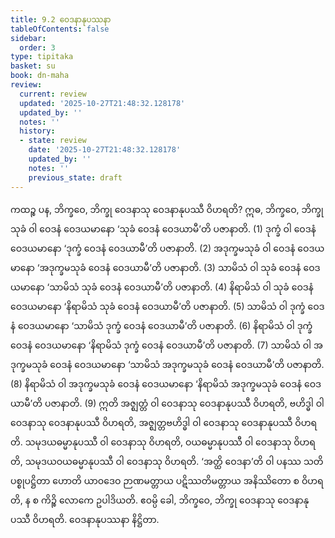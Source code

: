 ```yaml
---
title: 9.2 ဝေဒနာနုပဿနာ
tableOfContents: false
sidebar:
  order: 3
type: tipitaka
basket: su
book: dn-maha
review:
  current: review
  updated: '2025-10-27T21:48:32.128178'
  updated_by: ''
  notes: ''
  history:
  - state: review
    date: '2025-10-27T21:48:32.128178'
    updated_by: ''
    notes: ''
    previous_state: draft
---
```



<ReviewStatus review={frontmatter.review} showDetails={true} />

<HypothesisAnnotation frontmatter={frontmatter} />

<DynamicBreadcrumb />

<Division number="380" book="dn-maha" e="ch" v="7" p="236">

<Paragraph number="977" book="dn-maha">
ကထဉ္စ ပန, ဘိက္ခဝေ, ဘိက္ခု ဝေဒနာသု ဝေဒနာနုပဿီ ဝိဟရတိ? ဣဓ, ဘိက္ခဝေ, ဘိက္ခု သုခံ ဝါ ဝေဒနံ ဝေဒယမာနော ‘သုခံ ဝေဒနံ ဝေဒယာမီ’တိ ပဇာနာတိ. (1)
</Paragraph>

<Paragraph number="978" book="dn-maha">
ဒုက္ခံ ဝါ ဝေဒနံ ဝေဒယမာနော ‘ဒုက္ခံ ဝေဒနံ ဝေဒယာမီ’တိ ပဇာနာတိ. (2)
</Paragraph>

<Paragraph number="979" book="dn-maha">
အဒုက္ခမသုခံ ဝါ ဝေဒနံ ဝေဒယမာနော ‘အဒုက္ခမသုခံ ဝေဒနံ ဝေဒယာမီ’တိ ပဇာနာတိ. (3)
</Paragraph>

<Paragraph number="980" book="dn-maha">
သာမိသံ ဝါ သုခံ ဝေဒနံ ဝေဒယမာနော ‘သာမိသံ သုခံ ဝေဒနံ ဝေဒယာမီ’တိ ပဇာနာတိ. (4)
</Paragraph>

<Paragraph number="981" book="dn-maha">
နိရာမိသံ ဝါ သုခံ ဝေဒနံ ဝေဒယမာနော ‘နိရာမိသံ သုခံ ဝေဒနံ ဝေဒယာမီ’တိ ပဇာနာတိ. (5)
</Paragraph>

<Paragraph number="982" book="dn-maha">
သာမိသံ ဝါ ဒုက္ခံ ဝေဒနံ ဝေဒယမာနော ‘သာမိသံ ဒုက္ခံ ဝေဒနံ ဝေဒယာမီ’တိ ပဇာနာတိ. (6)
</Paragraph>

<Paragraph number="983" book="dn-maha">
နိရာမိသံ ဝါ ဒုက္ခံ ဝေဒနံ ဝေဒယမာနော ‘နိရာမိသံ ဒုက္ခံ ဝေဒနံ ဝေဒယာမီ’တိ ပဇာနာတိ. (7)
</Paragraph>

<Paragraph number="984" book="dn-maha">
သာမိသံ ဝါ အဒုက္ခမသုခံ ဝေဒနံ ဝေဒယမာနော ‘သာမိသံ အဒုက္ခမသုခံ ဝေဒနံ ဝေဒယာမီ’တိ ပဇာနာတိ. (8)
</Paragraph>

<Paragraph number="985" book="dn-maha">
နိရာမိသံ ဝါ အဒုက္ခမသုခံ ဝေဒနံ ဝေဒယမာနော ‘နိရာမိသံ အဒုက္ခမသုခံ ဝေဒနံ ဝေဒယာမီ’တိ ပဇာနာတိ. (9)
</Paragraph>

<Paragraph number="986" book="dn-maha">
ဣတိ အဇ္ဈတ္တံ ဝါ ဝေဒနာသု ဝေဒနာနုပဿီ ဝိဟရတိ, ဗဟိဒ္ဓါ ဝါ ဝေဒနာသု ဝေဒနာနုပဿီ ဝိဟရတိ, အဇ္ဈတ္တဗဟိဒ္ဓါ ဝါ ဝေဒနာသု ဝေဒနာနုပဿီ ဝိဟရတိ. သမုဒယဓမ္မာနုပဿီ ဝါ ဝေဒနာသု ဝိဟရတိ, ဝယဓမ္မာနုပဿီ ဝါ ဝေဒနာသု ဝိဟရတိ, သမုဒယဝယဓမ္မာနုပဿီ ဝါ ဝေဒနာသု ဝိဟရတိ. ‘အတ္ထိ ဝေဒနာ’တိ ဝါ ပနဿ သတိ ပစ္စုပဋ္ဌိတာ ဟောတိ ယာဝဒေဝ ဉာဏမတ္တာယ ပဋိဿတိမတ္တာယ အနိဿိတော စ ဝိဟရတိ, န စ ကိဉ္စိ လောကေ ဥပါဒိယတိ. ဧဝမ္ပိ ခေါ, ဘိက္ခဝေ, ဘိက္ခု ဝေဒနာသု ဝေဒနာနုပဿီ ဝိဟရတိ.

</Paragraph>
</Division>

<Paragraph number="987" type="center" book="dn-maha">
ဝေဒနာနုပဿနာ နိဋ္ဌိတာ.
</Paragraph>